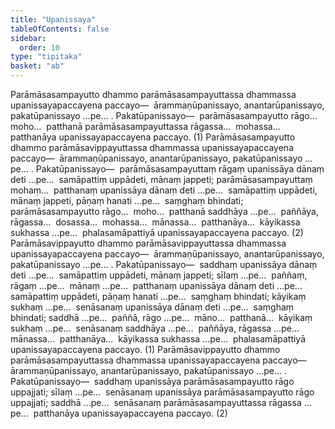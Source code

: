 ```yaml
---
title: "Upanissaya"
tableOfContents: false
sidebar:
  order: 10
type: "tipitaka"
basket: "ab"
---
```



<DynamicBreadcrumb />

<Division number="71">

<Paragraph number="2261">
Parāmāsasampayutto dhammo parāmāsasampayuttassa dhammassa upanissayapaccayena paccayo—  ārammaṇūpanissayo, anantarūpanissayo, pakatūpanissayo …pe… . <Emphasis>Pakatūpanissayo</Emphasis>—  parāmāsasampayutto rāgo…  moho…  patthanā parāmāsasampayuttassa rāgassa…  mohassa…  patthanāya upanissayapaccayena paccayo. (1)
</Paragraph>

<Paragraph number="2262">
Parāmāsasampayutto dhammo parāmāsavippayuttassa dhammassa upanissayapaccayena paccayo—  ārammaṇūpanissayo, anantarūpanissayo, pakatūpanissayo …pe… . <Emphasis>Pakatūpanissayo</Emphasis>—  parāmāsasampayuttaṃ rāgaṃ upanissāya dānaṃ deti …pe…  samāpattiṃ uppādeti, mānaṃ jappeti; parāmāsasampayuttaṃ mohaṃ…  patthanaṃ upanissāya dānaṃ deti …pe…  samāpattiṃ uppādeti, mānaṃ jappeti, pāṇaṃ hanati …pe…  saṃghaṃ bhindati; parāmāsasampayutto rāgo…  moho…  patthanā saddhāya …pe…  paññāya, rāgassa…  dosassa…  mohassa…  mānassa…  patthanāya…  kāyikassa sukhassa …pe…  phalasamāpattiyā upanissayapaccayena paccayo. (2)
</Paragraph>

</Division>
<Division number="72">

<Paragraph number="2263">
Parāmāsavippayutto dhammo parāmāsavippayuttassa dhammassa upanissayapaccayena paccayo—  ārammaṇūpanissayo, anantarūpanissayo, pakatūpanissayo …pe… . <Emphasis>Pakatūpanissayo</Emphasis>—  saddhaṃ upanissāya dānaṃ deti …pe…  samāpattiṃ uppādeti, mānaṃ jappeti; sīlaṃ …pe…  paññaṃ, rāgaṃ …pe…  mānaṃ …pe…  patthanaṃ upanissāya dānaṃ deti …pe…  samāpattiṃ uppādeti, pāṇaṃ hanati …pe…  saṃghaṃ bhindati; kāyikaṃ sukhaṃ …pe…  senāsanaṃ upanissāya dānaṃ deti …pe…  saṃghaṃ bhindati; saddhā …pe…  paññā, rāgo …pe…  māno…  patthanā…  kāyikaṃ sukhaṃ …pe…  senāsanaṃ saddhāya …pe…  paññāya, rāgassa …pe…  mānassa…  patthanāya…  kāyikassa sukhassa …pe…  phalasamāpattiyā upanissayapaccayena paccayo. (1)
</Paragraph>

<Paragraph number="2264">
Parāmāsavippayutto dhammo parāmāsasampayuttassa dhammassa upanissayapaccayena paccayo—  ārammaṇūpanissayo, anantarūpanissayo, pakatūpanissayo …pe… . <Emphasis>Pakatūpanissayo</Emphasis>—  saddhaṃ upanissāya parāmāsasampayutto rāgo uppajjati; sīlaṃ …pe…  senāsanaṃ upanissāya parāmāsasampayutto rāgo uppajjati; saddhā …pe…  senāsanaṃ parāmāsasampayuttassa rāgassa …pe…  patthanāya upanissayapaccayena paccayo. (2)
</Paragraph>
</Division>